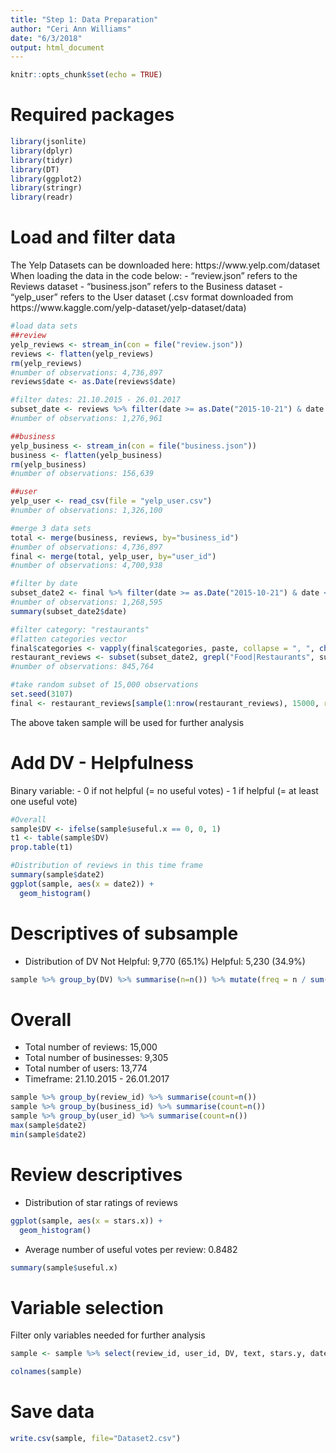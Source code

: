 ```yaml
---
title: "Step 1: Data Preparation"
author: "Ceri Ann Williams"
date: "6/3/2018"
output: html_document
---
```


```r
knitr::opts_chunk$set(echo = TRUE)
```

# Required packages
```r
library(jsonlite)
library(dplyr) 
library(tidyr)
library(DT)
library(ggplot2) 
library(stringr)
library(readr)
```

# Load and filter data
The Yelp Datasets can be downloaded here: https://www.yelp.com/dataset
When loading the data in the code below:
- "review.json" refers to the Reviews dataset
- "business.json" refers to the Business dataset
- "yelp_user" refers to the User dataset (.csv format downloaded from https://www.kaggle.com/yelp-dataset/yelp-dataset/data)

```r
#load data sets
##review
yelp_reviews <- stream_in(con = file("review.json"))
reviews <- flatten(yelp_reviews)
rm(yelp_reviews)
#number of observations: 4,736,897
reviews$date <- as.Date(reviews$date)

#filter dates: 21.10.2015 - 26.01.2017
subset_date <- reviews %>% filter(date >= as.Date("2015-10-21") & date <= as.Date("2017-01-26"))
#number of observations: 1,276,961

##business
yelp_business <- stream_in(con = file("business.json"))
business <- flatten(yelp_business)
rm(yelp_business)
#number of observations: 156,639

##user
yelp_user <- read_csv(file = "yelp_user.csv")
#number of observations: 1,326,100

#merge 3 data sets
total <- merge(business, reviews, by="business_id")
#number of observations: 4,736,897
final <- merge(total, yelp_user, by="user_id")
#number of observations: 4,700,938

#filter by date
subset_date2 <- final %>% filter(date >= as.Date("2015-10-21") & date <= as.Date("2017-01-26"))
#number of observations: 1,268,595
summary(subset_date2$date)

#filter category: "restaurants"
#flatten categories vector
final$categories <- vapply(final$categories, paste, collapse = ", ", character(1L))
restaurant_reviews <- subset(subset_date2, grepl("Food|Restaurants", subset_date2$categories))
#number of observations: 845,764

#take random subset of 15,000 observations
set.seed(3107)
final <- restaurant_reviews[sample(1:nrow(restaurant_reviews), 15000, replace=FALSE), ]
```

The above taken sample will be used for further analysis

# Add DV - Helpfulness
Binary variable:
- 0 if not helpful (= no useful votes) 
- 1 if helpful (= at least one useful vote)
```r
#Overall
sample$DV <- ifelse(sample$useful.x == 0, 0, 1)
t1 <- table(sample$DV)
prop.table(t1)

#Distribution of reviews in this time frame
summary(sample$date2)
ggplot(sample, aes(x = date2)) +
  geom_histogram()
```

# Descriptives of subsample
- Distribution of DV
  Not Helpful: 9,770 (65.1%)
  Helpful: 5,230 (34.9%)
```r
sample %>% group_by(DV) %>% summarise(n=n()) %>% mutate(freq = n / sum(n))
```

# Overall
- Total number of reviews: 15,000
- Total number of businesses: 9,305
- Total number of users: 13,774
- Timeframe: 21.10.2015 - 26.01.2017
```r
sample %>% group_by(review_id) %>% summarise(count=n())
sample %>% group_by(business_id) %>% summarise(count=n())
sample %>% group_by(user_id) %>% summarise(count=n())
max(sample$date2)
min(sample$date2)
```

# Review descriptives
-	Distribution of star ratings of reviews
```r
ggplot(sample, aes(x = stars.x)) +
  geom_histogram()
```

-	Average number of useful votes per review: 0.8482
```r
summary(sample$useful.x)
```

# Variable selection
Filter only variables needed for further analysis
```r
sample <- sample %>% select(review_id, user_id, DV, text, stars.y, date2, review_count.y, elite, fans, yelping_since, compliment_hot, compliment_more, compliment_profile, compliment_cute, compliment_list, compliment_note, compliment_photos, compliment_writer, compliment_funny, compliment_cool, compliment_plain)

colnames(sample)
```

# Save data
```r
write.csv(sample, file="Dataset2.csv")
```
